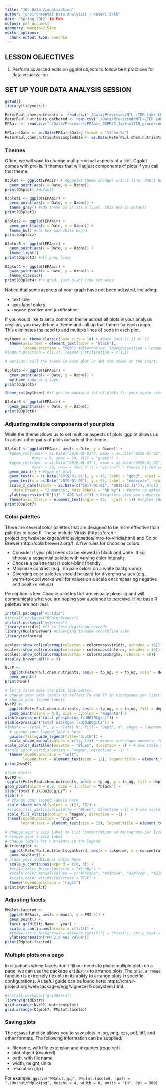```yaml
---
title: "10: Data Visualization"
author: "Environmental Data Analytics | Kateri Salk"
date: "Spring 2019" 14 Feb
output: pdf_document
geometry: margin=2.54cm
editor_options: 
  chunk_output_type: console
---
```


## LESSON OBJECTIVES
1. Perform advanced edits on ggplot objects to follow best practices for data visualization

## SET UP YOUR DATA ANALYSIS SESSION

```r
getwd()
library(tidyverse)

PeterPaul.chem.nutrients <- read.csv("./Data/Processed/NTL-LTER_Lake_Chemistry_Nutrients_PeterPaul_Processed.csv")
PeterPaul.nutrients.gathered <- read.csv("./Data/Processed/NTL-LTER_Lake_Nutrients_PeterPaulGathered_Processed.csv")
EPAair <- read.csv("./Data/Processed/EPAair_O3PM25_3sites1718_processed.csv")

EPAair$Date <- as.Date(EPAair$Date, format = "%Y-%m-%d")
PeterPaul.chem.nutrients$sampledate <- as.Date(PeterPaul.chem.nutrients$sampledate, format = "%Y-%m-%d")

```


### Themes
Often, we will want to change multiple visual aspects of a plot. Ggplot comes with pre-built themes that will adjust components of plots if you call that theme. 
```r
O3plot <- ggplot(EPAair) + #ggpplot theme changes w/in 1 line, don;t have to redefine a bunch for each graph
  geom_point(aes(x = Date, y = Ozone)) 
print(O3plot) #default

O3plot1 <- ggplot(EPAair) +
  geom_point(aes(x = Date, y = Ozone)) +
  theme_gray() #add theme as if its a layer, this one is default
print(O3plot1)

O3plot2 <- ggplot(EPAair) +
  geom_point(aes(x = Date, y = Ozone)) +
  theme_bw() #has box and white bkgrd
print(O3plot2)

O3plot3 <- ggplot(EPAair) +
  geom_point(aes(x = Date, y = Ozone)) +
  theme_light()
print(O3plot3) #all gray lines

O3plot4 <- ggplot(EPAair) +
  geom_point(aes(x = Date, y = Ozone)) +
  theme_classic()
print(O3plot4) #no grid, just black line for axes
```

Notice that some aspects of your graph have not been adjusted, including: 

* text size
* axis label colors
* legend position and justification

If you would like to set a common theme across all plots in your analysis session, you may define a theme and call up that theme for each graph. This eliminates the need to add multiple lines of code in each plot. 

```r
mytheme <- theme_classic(base_size = 14) + #base font is 11 or 12
  theme(axis.text = element_text(color = "black"), 
        legend.position = "top") #alternative: legend.position + legend.justification; can tell it to put legend in particular coord in graph 
#legend.position = c(1,1), legend.justification = c(1,1)

# options: call the theme in each plot or set the theme at the start. 

O3plot5 <- ggplot(EPAair) +
  geom_point(aes(x = Date, y = Ozone)) +
  mytheme #add as a layer
print(O3plot5)  

theme_set(mytheme) #if you're making a lot of plots for your whole session, can be overridden by specifiying w/in a single ggplot

O3plot6 <- ggplot(EPAair) +
  geom_point(aes(x = Date, y = Ozone))
print(O3plot6)  

```

### Adjusting multiple components of your plots

While the theme allows us to set multiple aspects of plots, ggplot allows us to adjust other parts of plots outside of the theme. 

```r
O3plot7 <- ggplot(EPAair, aes(x = Date, y = Ozone)) +
  #geom_rect(xmin = as.Date("2016-01-01"), xmax = as.Date("2020-01-01"), #made background 0-50 green
            #ymin = 0, ymax = 50, fill = "green") +
  #geom_rect(xmin = as.Date("2016-01-01"), xmax = as.Date("2020-01-01"), 
            #ymin = 50, ymax = 100, fill = "yellow") + #makes 51-100 yellow
  geom_point() + #type of plot
  geom_text(x = as.Date("2019-01-01"), y = 45, label = "good", hjust = 1, fontface = "bold") + #labeled good at y=45 BUT you have to tell it to look for a date
  geom_text(x = as.Date("2019-01-01"), y = 95, label = "moderate", hjust = 1, fontface = "bold") +
  scale_x_date(limits = as.Date(c("2017-01-01", "2018-12-31")), #told it only to use month names as label instead of number
    date_breaks = "2 months", date_labels = "%b %y") + #broke up dates into every other month
  ylab(expression("O"[3]* " AQI Value")) + #brackets give you subscript for O3, superscript is a carat
  theme(axis.text.x = element_text(angle = 45,  hjust = 1)) #angles the text; hjust moves text horizontally; vjust for vertical
print(O3plot7)  

```

### Color palettes
There are several color palettes that are designed to be more effective than palettes in base R. These include Viridis (https://cran.r-project.org/web/packages/viridis/vignettes/intro-to-viridis.html) and Color Brewer (http://colorbrewer2.org/). A few rules for choosing colors: 

* Consider if your plot needs to be viewed in black and white. If so, choose a sequential palette with varying color intensity.
* Choose a palette that is color-blind friendly
* Maximize contrast (e.g., no pale colors on a white background)
* Diverging color palettes should be used for diverging values (e.g., warm-to-cool works well for values on a scale encompassing negative and positive values)

Perception is key! Choose palettes that are visually pleasing and will communicate what you are hoping your audience to perceive. Hint: base R palettes are not ideal.

```r
install.packages("viridis")
#install.packages("RColorBrewer")
install.packages("colormap")
library(viridis) #ff is last digits on hexcode
library(RColorBrewer) #diverging to make colorblind safe
library(colormap)

scales::show_col(colormap(colormap = colormaps$viridis, nshades = 16))
scales::show_col(colormap(colormap = colormaps$inferno, nshades = 16))
scales::show_col(colormap(colormap = colormaps$magma, nshades = 16))
display.brewer.all(n = 9)

NvsP <-
  ggplot(PeterPaul.chem.nutrients, aes(x = tp_ug, y = tn_ug, color = depth, shape = lakename)) +
  geom_point() 
print(NvsP)

# let's first make the plot look better.
# change your axis labels to reflect TN and TP in micrograms per liter.
# change your legend labels
NvsP2 <-
  ggplot(PeterPaul.chem.nutrients, aes(x = tp_ug, y = tn_ug, fill = depth, shape = lakename)) +
  geom_point(alpha = 0.8, size = 3,color = "magenta") +
xlab(expression("total phosphorus (\U003BCg/L)")) +
ylab(expression("total nitrogen (\U003BCg/L)")) +
#labs(x = "Total P", y = "Total N", fill = "Depth, m", shape = lakename)
  # change your legend labels here
  guides(fill=guide_legend(title="depth")) +
  scale_shape_manual(values = c(15, 17)) + #these are shape numbers; for other shapes you can define fill and outline
scale_color_distiller(palette = "Blues", direction = 1) + # use scale_color_brewer for discrete variables
#scale_color_viridis(option = "magma", direction = -1) +
  theme(legend.position = "left", 
        legend.text = element_text(size = 12), legend.title = element_text(size = 12))
print(NvsP2)

#from Kateri
NvsP2 <-
 ggplot(PeterPaul.chem.nutrients, aes(x = tp_ug, y = tn_ug, fill = depth, shape = lakename)) +
geom_point(alpha = 0.8, size = 3, color = “black”) +
xlab(“Total P (\U003BCg/L)“) +
ylab() +
 # change your legend labels here
 scale_shape_manual(values = c(21, 23)) +
 #scale_fill_distiller(palette = “Blues”, direction = 1) + # use scale_color_brewer for discrete variables
 scale_fill_viridis(option = “magma”, direction = -1) +
 theme(legend.position = “right”,
       legend.text = element_text(size = 12), legend.title = element_text(size = 12))

# change your y axis label to list concentration in micrograms per liter
# remove your x axis label
# change labels for nutrients in the legend
Nutrientplot <-
  ggplot(PeterPaul.nutrients.gathered, aes(x = lakename, y = concentration, color = nutrient)) +
  geom_boxplot() +
# place your additional edits here
  scale_y_continuous(expand = c(0, 0)) +
  #scale_color_brewer(palette = "YlGnBu") +
  #scale_color_manual(values = c("#7fcdbb", "#41b6c4", "#1d91c0", "#225ea8", "#0c2c84")) +
  #scale_color_viridis(discrete = TRUE) +
  theme(legend.position = "right")
print(Nutrientplot)
```

### Adjusting facets

```r
PMplot.faceted <-
  ggplot(EPAair, aes(x = month, y = PM2.5)) +
  geom_point() +
  facet_grid(Site.Name ~ year) + 
  scale_x_continuous(breaks = c(1:12)) +
  #theme(strip.background = element_rect(fill = "black"), strip.text = element_text(color = "white"))
  ylab(expression("PM 2.5 AQI Value")) 
print(PMplot.faceted)

```

### Multiple plots on a page
In situations where facets don't fill our needs to place multiple plots on a page, we can use the package `gridExtra` to arrange plots. The `grid.arrange` function is extremely flexible in its ability to arrange plots in specific configurations. A useful guide can be found here: https://cran.r-project.org/web/packages/egg/vignettes/Ecosystem.html.

```r
#install.packages("gridExtra")
library(gridExtra)
grid.arrange(NvsP2, Nutrientplot)
grid.arrange(O3plot7, PMplot.faceted)

```

### Saving plots
The `ggsave` function allows you to save plots in jpg, png, eps, pdf, tiff, and other formats. The following information can be supplied: 

* filename, with file extension and in quotes (required)
* plot object (required)
* path, with file name 
* width, height, units 
* resolution (dpi)

For example: 
`ggsave("PMplot.jpg", PMplot.faceted,  path = "./Output/PMplotjpg", height = 4, width = 6, units = "in", dpi = 300)`

